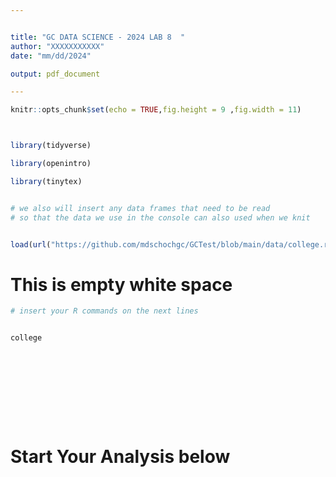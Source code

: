 ---


title: "GC DATA SCIENCE - 2024 LAB 8  "  
author: "XXXXXXXXXXX"  
date: "mm/dd/2024"  

output: pdf_document

---




```{r include = FALSE, warning = FALSE, results = FALSE}
knitr::opts_chunk$set(echo = TRUE,fig.height = 9 ,fig.width = 11)



library(tidyverse)

library(openintro)

library(tinytex)


# we also will insert any data frames that need to be read
# so that the data we use in the console can also used when we knit


load(url("https://github.com/mdschochgc/GCTest/blob/main/data/college.rda?raw=true"))


```


# This is empty white space 


```{r "TEST", error = TRUE, warning = FALSE}



# insert your R commands on the next lines


college











```

# Start Your Analysis below



